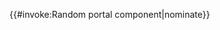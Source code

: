 <includeonly>{{#invoke:Random portal component|nominate}}</includeonly><noinclude>
{{documentation}}
</noinclude>